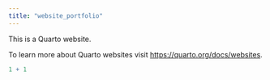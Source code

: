 ```yaml
---
title: "website_portfolio"
---
```


This is a Quarto website.

To learn more about Quarto websites visit <https://quarto.org/docs/websites>.

```r
1 + 1
```
